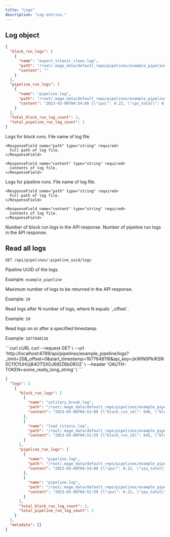 ```yaml
---
title: "Logs"
description: "Log entries."
---
```


## Log object


```json
{
  "block_run_logs": [
    {
      "name": "export_titanic_clean.log",
      "path": "/root/.mage_data/default_repo/pipelines/example_pipeline/.logs/54/20230308T045259/export_titanic_clean.log",
      "content": ""
    }
  ],
  "pipeline_run_logs": [
    {
      "name": "pipeline.log",
      "path": "/root/.mage_data/default_repo/pipelines/example_pipeline/.logs/55/20230308T045408/pipeline.log",
      "content": "2023-03-08T04:54:08 {\"cpu\": 0.21, \"cpu_total\": 8, \"cpu_usage\": 0.02625, \"memory\": 4013, \"memory_total\": 17010, \"memory_usage\": 0.23592004703115815, \"pipeline_run_id\": 543, \"pipeline_uuid\": \"example_pipeline\", \"level\": \"INFO\", \"message\": \"Pipeline example_pipeline for run 543 in schedule 55 is alive.\", \"timestamp\": 1678251248.712125, \"uuid\": \"161125d3c3944d109ce945fa31f8c8a2\"}\n2023-03-08T04:54:08 {\"block_run_id\": 648, \"block_uuid\": \"load_titanic\", \"pipeline_run_id\": 543, \"pipeline_schedule_id\": 55, \"pipeline_uuid\": \"example_pipeline\", \"level\": \"INFO\", \"message\": \"Execute PipelineRun 543, BlockRun 648: pipeline example_pipeline block load_titanic\", \"timestamp\": 1678251248.796509, \"uuid\": \"2223dba30d2d4217828ce031f5aa0f05\"}\n2023-03-08T04:54:09 {\"block_run_id\": 648, \"block_uuid\": \"load_titanic\", \"pipeline_run_id\": 543, \"pipeline_schedule_id\": 55, \"pipeline_uuid\": \"example_pipeline\", \"level\": \"INFO\", \"message\": \"BlockRun 648 (block_uuid: load_titanic) completes.\", \"timestamp\": 1678251249.079394, \"uuid\": \"8c2a6c5ce8d64bbf96b51de463b0e91a\"}\n2023-03-08T04:54:18 {\"cpu\": 0.21, \"cpu_total\": 8, \"cpu_usage\": 0.02625, \"memory\": 4016, \"memory_total\": 17010, \"memory_usage\": 0.23609641387419164, \"pipeline_run_id\": 543, \"pipeline_uuid\": \"example_pipeline\", \"level\": \"INFO\", \"message\": \"Pipeline example_pipeline for run 543 in schedule 55 is alive.\", \"timestamp\": 1678251258.908166, \"uuid\": \"fd079d501f33478985bf260b92d567f3\"}\n2023-03-08T04:54:18 {\"block_run_id\": 649, \"block_uuid\": \"fill_in_missing_values\", \"pipeline_run_id\": 543, \"pipeline_schedule_id\": 55, \"pipeline_uuid\": \"example_pipeline\", \"level\": \"INFO\", \"message\": \"Execute PipelineRun 543, BlockRun 649: pipeline example_pipeline block fill_in_missing_values\", \"timestamp\": 1678251258.997002, \"uuid\": \"8c4c4d69560a4083a4ff0bf30722e3fa\"}\n2023-03-08T04:54:19 {\"block_run_id\": 649, \"block_uuid\": \"fill_in_missing_values\", \"pipeline_run_id\": 543, \"pipeline_schedule_id\": 55, \"pipeline_uuid\": \"example_pipeline\", \"level\": \"INFO\", \"message\": \"BlockRun 649 (block_uuid: fill_in_missing_values) completes.\", \"timestamp\": 1678251259.224986, \"uuid\": \"44a35d24ae874e77af98cc1e6ab86278\"}\n2023-03-08T04:54:29 {\"cpu\": 0.2, \"cpu_total\": 8, \"cpu_usage\": 0.025, \"memory\": 4016, \"memory_total\": 17010, \"memory_usage\": 0.23609641387419164, \"pipeline_run_id\": 543, \"pipeline_uuid\": \"example_pipeline\", \"level\": \"INFO\", \"message\": \"Pipeline example_pipeline for run 543 in schedule 55 is alive.\", \"timestamp\": 1678251269.186595, \"uuid\": \"97affe68017a4c65a69fad3492b80ea5\"}\n2023-03-08T04:54:29 {\"block_run_id\": 650, \"block_uuid\": \"export_titanic_clean\", \"pipeline_run_id\": 543, \"pipeline_schedule_id\": 55, \"pipeline_uuid\": \"example_pipeline\", \"level\": \"INFO\", \"message\": \"Execute PipelineRun 543, BlockRun 650: pipeline example_pipeline block export_titanic_clean\", \"timestamp\": 1678251269.292511, \"uuid\": \"97aa24db4b6e4da1b6f98222e1d0cd06\"}\n2023-03-08T04:54:29 {\"block_run_id\": 650, \"block_uuid\": \"export_titanic_clean\", \"pipeline_run_id\": 543, \"pipeline_schedule_id\": 55, \"pipeline_uuid\": \"example_pipeline\", \"level\": \"INFO\", \"message\": \"BlockRun 650 (block_uuid: export_titanic_clean) completes.\", \"timestamp\": 1678251269.383662, \"uuid\": \"d06e3d9dcb2448a583ae323e25e04045\"}\n2023-03-08T04:54:30 {\"block_run_id\": 651, \"block_uuid\": \"falling_glitter\", \"pipeline_run_id\": 543, \"pipeline_schedule_id\": 55, \"pipeline_uuid\": \"example_pipeline\", \"level\": \"INFO\", \"message\": \"Execute PipelineRun 543, BlockRun 651: pipeline example_pipeline block falling_glitter\", \"timestamp\": 1678251270.335112, \"uuid\": \"70b81921cb374e0d9c712ce6379f2148\"}\n2023-03-08T04:54:30 {\"block_run_id\": 651, \"block_uuid\": \"falling_glitter\", \"pipeline_run_id\": 543, \"pipeline_schedule_id\": 55, \"pipeline_uuid\": \"example_pipeline\", \"level\": \"INFO\", \"message\": \"BlockRun 651 (block_uuid: falling_glitter) completes.\", \"timestamp\": 1678251270.571607, \"uuid\": \"f2220d588ca746f49b5fafca1113be16\"}\n2023-03-08T04:54:38 {\"cpu\": 0.2, \"cpu_total\": 8, \"cpu_usage\": 0.025, \"memory\": 4019, \"memory_total\": 17010, \"memory_usage\": 0.23627278071722516, \"pipeline_run_id\": 543, \"pipeline_uuid\": \"example_pipeline\", \"level\": \"INFO\", \"message\": \"Pipeline example_pipeline for run 543 in schedule 55 is alive.\", \"timestamp\": 1678251278.430712, \"uuid\": \"3de507ebca894100b20ae4a1645724d7\"}\n"
    }
  ],
  "total_block_run_log_count": 1,
  "total_pipeline_run_log_count": 1
}
```

<ResponseField name="block_run_logs" type="array of objects" required>
  Logs for block runs.

  <Expandable title="properties" defaultOpen="true">
    <ResponseField name="name" type="string" required>
      File name of log file.
    </ResponseField>

    <ResponseField name="path" type="string" required>
      Full path of log file.
    </ResponseField>

    <ResponseField name="content" type="string" required>
      Contents of log file.
    </ResponseField>
  </Expandable>
</ResponseField>

<ResponseField name="pipeline_run_logs" type="array of objects" required>
  Logs for pipeline runs.

  <Expandable title="properties" defaultOpen="true">
    <ResponseField name="name" type="string" required>
      File name of log file.
    </ResponseField>

    <ResponseField name="path" type="string" required>
      Full path of log file.
    </ResponseField>

    <ResponseField name="content" type="string" required>
      Contents of log file.
    </ResponseField>
  </Expandable>
</ResponseField>

<ResponseField name="total_block_run_log_count" type="integer" required>
  Number of block run logs in the API response.
</ResponseField>

<ResponseField name="total_pipeline_run_log_count" type="integer" required>
  Number of pipeline run logs in the API response.
</ResponseField>

## Read all logs

`GET /api/pipelines/:pipeline_uuid/logs`

<ParamField path="pipeline_uuid" type="string" required>
  Pipeline UUID of the logs.

  Example: `example_pipeline`
</ParamField>

<ParamField query="_limit" type="integer">
  Maximum number of logs to be returned in the API response.

  Example: `20`
</ParamField>

<ParamField query="_offset" type="integer">
  Read logs after N number of logs, where N equals `_offset`.

  Example: `10`
</ParamField>

<ParamField query="start_timestamp" type="integer">
  Read logs on or after a specified timestamp.

  Example: `1677648116`
</ParamField>

<CodeGroup>
```curl cURL
curl --request GET \
  --url 'http://localhost:6789/api/pipelines/example_pipeline/logs?_limit=20&_offset=0&start_timestamp=1677648116&api_key=zkWlN0PkIKSN0C11CfUHUj84OT5XOJ6tDZ6bDRO2' \
  --header 'OAUTH-TOKEN=some_really_long_string' \
```
</CodeGroup>

```json
{
  "logs": [
    {
      "block_run_logs": [
        {
          "name": "solitary_brook.log",
          "path": "/root/.mage_data/default_repo/pipelines/example_pipeline/.logs/54/20230308T045259/solitary_brook.log",
          "content": "2023-03-08T04:53:00 {\"block_run_id\": 646, \"block_uuid\": \"solitary_brook\", \"pipeline_run_id\": 542, \"pipeline_schedule_id\": 54, \"pipeline_uuid\": \"example_pipeline\", \"block_type\": \"custom\", \"level\": \"INFO\", \"message\": \"Start executing block with BlockExecutor.\", \"timestamp\": 1678251180.333347, \"uuid\": \"a81cdf9dea544f8eadb1a4a24cb2f443\"}\n2023-03-08T04:53:00 {\"block_run_id\": 646, \"block_uuid\": \"solitary_brook\", \"pipeline_run_id\": 542, \"pipeline_schedule_id\": 54, \"pipeline_uuid\": \"example_pipeline\", \"block_type\": \"custom\", \"level\": \"LOG\", \"message\": \"--------------------------------------------------------------\", \"timestamp\": 1678251180.349959, \"uuid\": \"cb164b8742f542198bfd306880fc0faa\"}\n2023-03-08T04:53:00 {\"block_run_id\": 646, \"block_uuid\": \"solitary_brook\", \"pipeline_run_id\": 542, \"pipeline_schedule_id\": 54, \"pipeline_uuid\": \"example_pipeline\", \"block_type\": \"custom\", \"level\": \"LOG\", \"message\": \"1/1 tests passed.\", \"timestamp\": 1678251180.350598, \"uuid\": \"0f0d072a01e247ecaa2cd588983c26e6\"}\n2023-03-08T04:53:00 {\"block_run_id\": 646, \"block_uuid\": \"solitary_brook\", \"pipeline_run_id\": 542, \"pipeline_schedule_id\": 54, \"pipeline_uuid\": \"example_pipeline\", \"block_type\": \"custom\", \"level\": \"INFO\", \"message\": \"Finish executing block with BlockExecutor.\", \"timestamp\": 1678251180.351186, \"uuid\": \"5d437c952e8347a39241b1fd376f27ac\"}\n"
        },
        {
          "name": "load_titanic.log",
          "path": "/root/.mage_data/default_repo/pipelines/example_pipeline/.logs/54/20230308T045259/load_titanic.log",
          "content": "2023-03-08T04:52:59 {\"block_run_id\": 642, \"block_uuid\": \"load_titanic\", \"pipeline_run_id\": 542, \"pipeline_schedule_id\": 54, \"pipeline_uuid\": \"example_pipeline\", \"block_type\": \"data_loader\", \"level\": \"INFO\", \"message\": \"Start executing block with BlockExecutor.\", \"timestamp\": 1678251179.304807, \"uuid\": \"dac74ebe1f9a438fb03c7c5de6e672cd\"}\n2023-03-08T04:52:59 {\"block_run_id\": 642, \"block_uuid\": \"load_titanic\", \"pipeline_run_id\": 542, \"pipeline_schedule_id\": 54, \"pipeline_uuid\": \"example_pipeline\", \"block_type\": \"data_loader\", \"level\": \"LOG\", \"message\": \"--------------------------------------------------------------\", \"timestamp\": 1678251179.997668, \"uuid\": \"5931238c13334ec78b2b36bb8c6c0dfb\"}\n2023-03-08T04:52:59 {\"block_run_id\": 642, \"block_uuid\": \"load_titanic\", \"pipeline_run_id\": 542, \"pipeline_schedule_id\": 54, \"pipeline_uuid\": \"example_pipeline\", \"block_type\": \"data_loader\", \"level\": \"LOG\", \"message\": \"1/1 tests passed.\", \"timestamp\": 1678251179.998194, \"uuid\": \"edb2596886d64f8e8552cd62a998bae5\"}\n2023-03-08T04:52:59 {\"block_run_id\": 642, \"block_uuid\": \"load_titanic\", \"pipeline_run_id\": 542, \"pipeline_schedule_id\": 54, \"pipeline_uuid\": \"example_pipeline\", \"block_type\": \"data_loader\", \"level\": \"INFO\", \"message\": \"Finish executing block with BlockExecutor.\", \"timestamp\": 1678251179.998854, \"uuid\": \"6eba80fc11b047c0b3a08b3e46001a7a\"}\n"
        }
      ],
      "pipeline_run_logs": [
        {
          "name": "pipeline.log",
          "path": "/root/.mage_data/default_repo/pipelines/example_pipeline/.logs/55/20230308T045408/pipeline.log",
          "content": "2023-03-08T04:54:08 {\"cpu\": 0.21, \"cpu_total\": 8, \"cpu_usage\": 0.02625, \"memory\": 4013, \"memory_total\": 17010, \"memory_usage\": 0.23592004703115815, \"pipeline_run_id\": 543, \"pipeline_uuid\": \"example_pipeline\", \"level\": \"INFO\", \"message\": \"Pipeline example_pipeline for run 543 in schedule 55 is alive.\", \"timestamp\": 1678251248.712125, \"uuid\": \"161125d3c3944d109ce945fa31f8c8a2\"}\n2023-03-08T04:54:08 {\"block_run_id\": 648, \"block_uuid\": \"load_titanic\", \"pipeline_run_id\": 543, \"pipeline_schedule_id\": 55, \"pipeline_uuid\": \"example_pipeline\", \"level\": \"INFO\", \"message\": \"Execute PipelineRun 543, BlockRun 648: pipeline example_pipeline block load_titanic\", \"timestamp\": 1678251248.796509, \"uuid\": \"2223dba30d2d4217828ce031f5aa0f05\"}\n2023-03-08T04:54:09 {\"block_run_id\": 648, \"block_uuid\": \"load_titanic\", \"pipeline_run_id\": 543, \"pipeline_schedule_id\": 55, \"pipeline_uuid\": \"example_pipeline\", \"level\": \"INFO\", \"message\": \"BlockRun 648 (block_uuid: load_titanic) completes.\", \"timestamp\": 1678251249.079394, \"uuid\": \"8c2a6c5ce8d64bbf96b51de463b0e91a\"}\n2023-03-08T04:54:18 {\"cpu\": 0.21, \"cpu_total\": 8, \"cpu_usage\": 0.02625, \"memory\": 4016, \"memory_total\": 17010, \"memory_usage\": 0.23609641387419164, \"pipeline_run_id\": 543, \"pipeline_uuid\": \"example_pipeline\", \"level\": \"INFO\", \"message\": \"Pipeline example_pipeline for run 543 in schedule 55 is alive.\", \"timestamp\": 1678251258.908166, \"uuid\": \"fd079d501f33478985bf260b92d567f3\"}\n2023-03-08T04:54:18 {\"block_run_id\": 649, \"block_uuid\": \"fill_in_missing_values\", \"pipeline_run_id\": 543, \"pipeline_schedule_id\": 55, \"pipeline_uuid\": \"example_pipeline\", \"level\": \"INFO\", \"message\": \"Execute PipelineRun 543, BlockRun 649: pipeline example_pipeline block fill_in_missing_values\", \"timestamp\": 1678251258.997002, \"uuid\": \"8c4c4d69560a4083a4ff0bf30722e3fa\"}\n2023-03-08T04:54:19 {\"block_run_id\": 649, \"block_uuid\": \"fill_in_missing_values\", \"pipeline_run_id\": 543, \"pipeline_schedule_id\": 55, \"pipeline_uuid\": \"example_pipeline\", \"level\": \"INFO\", \"message\": \"BlockRun 649 (block_uuid: fill_in_missing_values) completes.\", \"timestamp\": 1678251259.224986, \"uuid\": \"44a35d24ae874e77af98cc1e6ab86278\"}\n2023-03-08T04:54:29 {\"cpu\": 0.2, \"cpu_total\": 8, \"cpu_usage\": 0.025, \"memory\": 4016, \"memory_total\": 17010, \"memory_usage\": 0.23609641387419164, \"pipeline_run_id\": 543, \"pipeline_uuid\": \"example_pipeline\", \"level\": \"INFO\", \"message\": \"Pipeline example_pipeline for run 543 in schedule 55 is alive.\", \"timestamp\": 1678251269.186595, \"uuid\": \"97affe68017a4c65a69fad3492b80ea5\"}\n2023-03-08T04:54:29 {\"block_run_id\": 650, \"block_uuid\": \"export_titanic_clean\", \"pipeline_run_id\": 543, \"pipeline_schedule_id\": 55, \"pipeline_uuid\": \"example_pipeline\", \"level\": \"INFO\", \"message\": \"Execute PipelineRun 543, BlockRun 650: pipeline example_pipeline block export_titanic_clean\", \"timestamp\": 1678251269.292511, \"uuid\": \"97aa24db4b6e4da1b6f98222e1d0cd06\"}\n2023-03-08T04:54:29 {\"block_run_id\": 650, \"block_uuid\": \"export_titanic_clean\", \"pipeline_run_id\": 543, \"pipeline_schedule_id\": 55, \"pipeline_uuid\": \"example_pipeline\", \"level\": \"INFO\", \"message\": \"BlockRun 650 (block_uuid: export_titanic_clean) completes.\", \"timestamp\": 1678251269.383662, \"uuid\": \"d06e3d9dcb2448a583ae323e25e04045\"}\n2023-03-08T04:54:30 {\"block_run_id\": 651, \"block_uuid\": \"falling_glitter\", \"pipeline_run_id\": 543, \"pipeline_schedule_id\": 55, \"pipeline_uuid\": \"example_pipeline\", \"level\": \"INFO\", \"message\": \"Execute PipelineRun 543, BlockRun 651: pipeline example_pipeline block falling_glitter\", \"timestamp\": 1678251270.335112, \"uuid\": \"70b81921cb374e0d9c712ce6379f2148\"}\n2023-03-08T04:54:30 {\"block_run_id\": 651, \"block_uuid\": \"falling_glitter\", \"pipeline_run_id\": 543, \"pipeline_schedule_id\": 55, \"pipeline_uuid\": \"example_pipeline\", \"level\": \"INFO\", \"message\": \"BlockRun 651 (block_uuid: falling_glitter) completes.\", \"timestamp\": 1678251270.571607, \"uuid\": \"f2220d588ca746f49b5fafca1113be16\"}\n2023-03-08T04:54:38 {\"cpu\": 0.2, \"cpu_total\": 8, \"cpu_usage\": 0.025, \"memory\": 4019, \"memory_total\": 17010, \"memory_usage\": 0.23627278071722516, \"pipeline_run_id\": 543, \"pipeline_uuid\": \"example_pipeline\", \"level\": \"INFO\", \"message\": \"Pipeline example_pipeline for run 543 in schedule 55 is alive.\", \"timestamp\": 1678251278.430712, \"uuid\": \"3de507ebca894100b20ae4a1645724d7\"}\n"
        },
        {
          "name": "pipeline.log",
          "path": "/root/.mage_data/default_repo/pipelines/example_pipeline/.logs/54/20230308T045259/pipeline.log",
          "content": "2023-03-08T04:52:59 {\"cpu\": 0.21, \"cpu_total\": 8, \"cpu_usage\": 0.02625, \"memory\": 3995, \"memory_total\": 17010, \"memory_usage\": 0.2348618459729571, \"pipeline_run_id\": 542, \"pipeline_uuid\": \"example_pipeline\", \"level\": \"INFO\", \"message\": \"Pipeline example_pipeline for run 542 in schedule 54 is alive.\", \"timestamp\": 1678251179.224265, \"uuid\": \"b176369d919c46968e080831d43680e9\"}\n2023-03-08T04:52:59 {\"block_run_id\": 642, \"block_uuid\": \"load_titanic\", \"pipeline_run_id\": 542, \"pipeline_schedule_id\": 54, \"pipeline_uuid\": \"example_pipeline\", \"level\": \"INFO\", \"message\": \"Execute PipelineRun 542, BlockRun 642: pipeline example_pipeline block load_titanic\", \"timestamp\": 1678251179.301796, \"uuid\": \"af1c33a85ea24deab85a322d9bafd957\"}\n2023-03-08T04:53:00 {\"block_run_id\": 642, \"block_uuid\": \"load_titanic\", \"pipeline_run_id\": 542, \"pipeline_schedule_id\": 54, \"pipeline_uuid\": \"example_pipeline\", \"level\": \"INFO\", \"message\": \"BlockRun 642 (block_uuid: load_titanic) completes.\", \"timestamp\": 1678251180.009846, \"uuid\": \"72b541210f0c4ac0a4ec97f74561cc33\"}\n2023-03-08T04:53:00 {\"block_run_id\": 646, \"block_uuid\": \"solitary_brook\", \"pipeline_run_id\": 542, \"pipeline_schedule_id\": 54, \"pipeline_uuid\": \"example_pipeline\", \"level\": \"INFO\", \"message\": \"Execute PipelineRun 542, BlockRun 646: pipeline example_pipeline block solitary_brook\", \"timestamp\": 1678251180.329502, \"uuid\": \"01eda42eedab40148aa0736e3c9c9aab\"}\n2023-03-08T04:53:00 {\"block_run_id\": 646, \"block_uuid\": \"solitary_brook\", \"pipeline_run_id\": 542, \"pipeline_schedule_id\": 54, \"pipeline_uuid\": \"example_pipeline\", \"level\": \"INFO\", \"message\": \"BlockRun 646 (block_uuid: solitary_brook) completes.\", \"timestamp\": 1678251180.376799, \"uuid\": \"1969d5a8568f4f0abda6de0b1b086901\"}\n2023-03-08T04:53:08 {\"cpu\": 0.21, \"cpu_total\": 8, \"cpu_usage\": 0.02625, \"memory\": 3986, \"memory_total\": 17010, \"memory_usage\": 0.23433274544385654, \"pipeline_run_id\": 542, \"pipeline_uuid\": \"example_pipeline\", \"level\": \"INFO\", \"message\": \"Pipeline example_pipeline for run 542 in schedule 54 is alive.\", \"timestamp\": 1678251188.508837, \"uuid\": \"c617abd74f6c4e28837767d715c4469f\"}\n2023-03-08T04:53:08 {\"block_run_id\": 643, \"block_uuid\": \"fill_in_missing_values\", \"pipeline_run_id\": 542, \"pipeline_schedule_id\": 54, \"pipeline_uuid\": \"example_pipeline\", \"level\": \"INFO\", \"message\": \"Execute PipelineRun 542, BlockRun 643: pipeline example_pipeline block fill_in_missing_values\", \"timestamp\": 1678251188.610335, \"uuid\": \"bead27aa82a944bfb5b710fc2756d795\"}\n2023-03-08T04:53:08 {\"block_run_id\": 643, \"block_uuid\": \"fill_in_missing_values\", \"pipeline_run_id\": 542, \"pipeline_schedule_id\": 54, \"pipeline_uuid\": \"example_pipeline\", \"level\": \"INFO\", \"message\": \"BlockRun 643 (block_uuid: fill_in_missing_values) completes.\", \"timestamp\": 1678251188.772267, \"uuid\": \"1ef0927575dc41a5a77d8f37f4d0c804\"}\n2023-03-08T04:53:09 {\"block_run_id\": 647, \"block_uuid\": \"aged_river\", \"pipeline_run_id\": 542, \"pipeline_schedule_id\": 54, \"pipeline_uuid\": \"example_pipeline\", \"level\": \"INFO\", \"message\": \"Execute PipelineRun 542, BlockRun 647: pipeline example_pipeline block aged_river\", \"timestamp\": 1678251189.640267, \"uuid\": \"4e862d9e3ea14e0882757d8433bdeef9\"}\n2023-03-08T04:53:09 {\"block_run_id\": 647, \"block_uuid\": \"aged_river\", \"pipeline_run_id\": 542, \"pipeline_schedule_id\": 54, \"pipeline_uuid\": \"example_pipeline\", \"level\": \"INFO\", \"message\": \"BlockRun 647 (block_uuid: aged_river) failed.\", \"timestamp\": 1678251189.675047, \"uuid\": \"c2338f69eace40969c126b3b7a7245fe\"}\n"
        }
      ],
      "total_block_run_log_count": 2,
      "total_pipeline_run_log_count": 2
    }
  ],
  "metadata": {}
}
```
